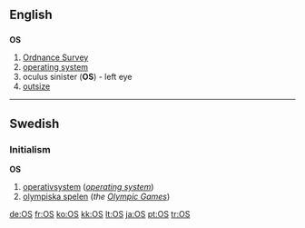 {{see|Appendix:Variations of "os"}}

==English==
==={{initialism}}===
'''OS'''

# [[Ordnance Survey]]
# [[operating system]]
# oculus sinister ('''OS''') - left eye
# [[outsize]]

----

==Swedish==
===Initialism===
'''OS'''

#[[operativsystem]] (''[[operating system]]'')
#[[olympiska spelen]] (''the [[Olympic Games]]'')

[[de:OS]]
[[fr:OS]]
[[ko:OS]]
[[kk:OS]]
[[lt:OS]]
[[ja:OS]]
[[pt:OS]]
[[tr:OS]]